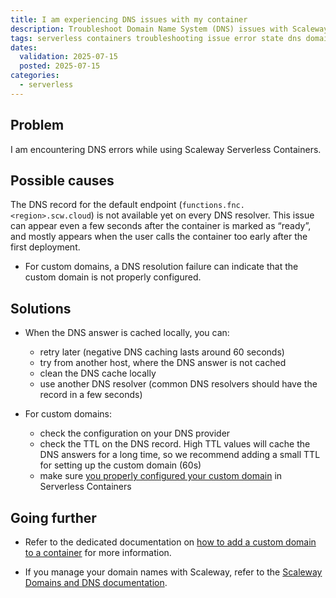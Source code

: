 ```yaml
---
title: I am experiencing DNS issues with my container
description: Troubleshoot Domain Name System (DNS) issues with Scaleway Serverless Containers.
tags: serverless containers troubleshooting issue error state dns domain name system
dates:
  validation: 2025-07-15
  posted: 2025-07-15
categories:
  - serverless
---
```


## Problem

I am encountering DNS errors while using Scaleway Serverless Containers.

## Possible causes
	
The DNS record for the default endpoint (`functions.fnc.<region>.scw.cloud`) is not available yet on every DNS resolver. This issue can appear even a few seconds after the container is marked as “ready”, and mostly appears when the user calls the container too early after the first deployment.

- For custom domains, a DNS resolution failure can indicate that the custom domain is not properly configured.


## Solutions

- When the DNS answer is cached locally, you can:
  - retry later (negative DNS caching lasts around 60 seconds)
  - try from another host, where the DNS answer is not cached
  - clean the DNS cache locally
  - use another DNS resolver (common DNS resolvers should have the record in a few seconds)

- For custom domains:
  - check the configuration on your DNS provider
  - check the TTL on the DNS record. High TTL values will cache the DNS answers for a long time, so we recommend adding a small TTL for setting up the custom domain (60s)
  - make sure [you properly configured your custom domain](/serverless-containers/how-to/add-a-custom-domain-to-a-container/) in Serverless Containers


## Going further

- Refer to the dedicated documentation on [how to add a custom domain to a container](/serverless-containers/how-to/add-a-custom-domain-to-a-container/) for more information.

- If you manage your domain names with Scaleway, refer to the [Scaleway Domains and DNS documentation](/domains-and-dns/).